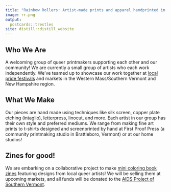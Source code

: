 ```yaml
---
title: "Rainbow Rollers: Artist-made prints and apparel handprinted in Brattleboro, VT"
image: rr.png
output:
  postcards::trestles
site: distill::distill_website
---
```

 
## Who We Are

A welcoming group of queer printmakers supporting each other and our community! 
We are currently a small group of artists who each work independently. We've teamed up to showcase our work together at [local pride festivals](events.html) and markets in the Western Mass/Southern Vermont and New Hampshire region.

## What We Make

Our pieces are hand made using techniques like silk screen, copper plate etching (intaglio), letterpress, linocut, and more. Each artist in our group has their own style and preferred mediums. We range from making fine art prints to t-shirts designed and screenprinted by hand at First Proof Press (a community printmaking studio in Brattleboro, Vermont) or at our home studios! 

## Zines for good!

We are embarking on a collaborative project to make [mini coloring book zines](zines.html) featuring designs from local queer artists! We will be selling them at upcoming markets, and all funds will be donated to the [AIDS Project of Southern Vermont](https://www.aidsprojectsouthernvermont.org/). 

